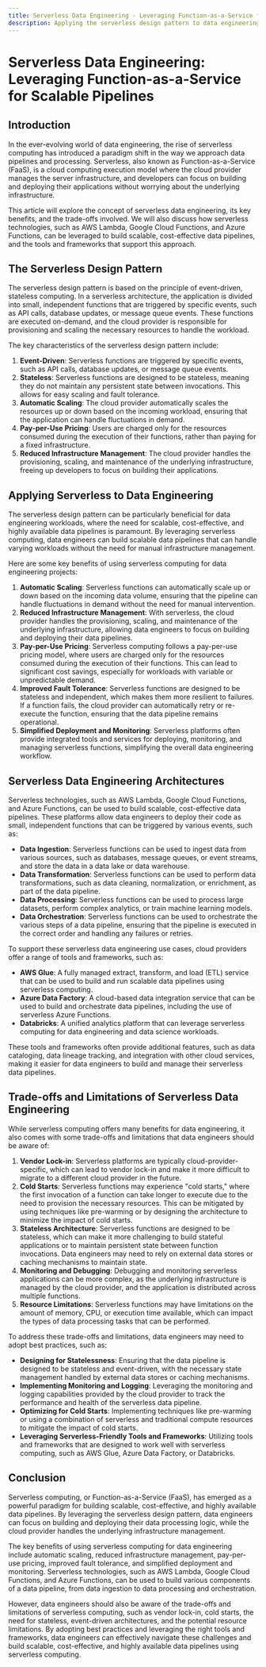 ```yaml
---
title: Serverless Data Engineering - Leveraging Function-as-a-Service for Scalable Pipelines
description: Applying the serverless design pattern to data engineering workloads
---
```


# Serverless Data Engineering: Leveraging Function-as-a-Service for Scalable Pipelines

## Introduction

In the ever-evolving world of data engineering, the rise of serverless computing has introduced a paradigm shift in the way we approach data pipelines and processing. Serverless, also known as Function-as-a-Service (FaaS), is a cloud computing execution model where the cloud provider manages the server infrastructure, and developers can focus on building and deploying their applications without worrying about the underlying infrastructure.

This article will explore the concept of serverless data engineering, its key benefits, and the trade-offs involved. We will also discuss how serverless technologies, such as AWS Lambda, Google Cloud Functions, and Azure Functions, can be leveraged to build scalable, cost-effective data pipelines, and the tools and frameworks that support this approach.

## The Serverless Design Pattern

The serverless design pattern is based on the principle of event-driven, stateless computing. In a serverless architecture, the application is divided into small, independent functions that are triggered by specific events, such as API calls, database updates, or message queue events. These functions are executed on-demand, and the cloud provider is responsible for provisioning and scaling the necessary resources to handle the workload.

The key characteristics of the serverless design pattern include:

1. **Event-Driven**: Serverless functions are triggered by specific events, such as API calls, database updates, or message queue events.
2. **Stateless**: Serverless functions are designed to be stateless, meaning they do not maintain any persistent state between invocations. This allows for easy scaling and fault tolerance.
3. **Automatic Scaling**: The cloud provider automatically scales the resources up or down based on the incoming workload, ensuring that the application can handle fluctuations in demand.
4. **Pay-per-Use Pricing**: Users are charged only for the resources consumed during the execution of their functions, rather than paying for a fixed infrastructure.
5. **Reduced Infrastructure Management**: The cloud provider handles the provisioning, scaling, and maintenance of the underlying infrastructure, freeing up developers to focus on building their applications.

## Applying Serverless to Data Engineering

The serverless design pattern can be particularly beneficial for data engineering workloads, where the need for scalable, cost-effective, and highly available data pipelines is paramount. By leveraging serverless computing, data engineers can build scalable data pipelines that can handle varying workloads without the need for manual infrastructure management.

Here are some key benefits of using serverless computing for data engineering projects:

1. **Automatic Scaling**: Serverless functions can automatically scale up or down based on the incoming data volume, ensuring that the pipeline can handle fluctuations in demand without the need for manual intervention.
2. **Reduced Infrastructure Management**: With serverless, the cloud provider handles the provisioning, scaling, and maintenance of the underlying infrastructure, allowing data engineers to focus on building and deploying their data pipelines.
3. **Pay-per-Use Pricing**: Serverless computing follows a pay-per-use pricing model, where users are charged only for the resources consumed during the execution of their functions. This can lead to significant cost savings, especially for workloads with variable or unpredictable demand.
4. **Improved Fault Tolerance**: Serverless functions are designed to be stateless and independent, which makes them more resilient to failures. If a function fails, the cloud provider can automatically retry or re-execute the function, ensuring that the data pipeline remains operational.
5. **Simplified Deployment and Monitoring**: Serverless platforms often provide integrated tools and services for deploying, monitoring, and managing serverless functions, simplifying the overall data engineering workflow.

## Serverless Data Engineering Architectures

Serverless technologies, such as AWS Lambda, Google Cloud Functions, and Azure Functions, can be used to build scalable, cost-effective data pipelines. These platforms allow data engineers to deploy their code as small, independent functions that can be triggered by various events, such as:

- **Data Ingestion**: Serverless functions can be used to ingest data from various sources, such as databases, message queues, or event streams, and store the data in a data lake or data warehouse.
- **Data Transformation**: Serverless functions can be used to perform data transformations, such as data cleaning, normalization, or enrichment, as part of the data pipeline.
- **Data Processing**: Serverless functions can be used to process large datasets, perform complex analytics, or train machine learning models.
- **Data Orchestration**: Serverless functions can be used to orchestrate the various steps of a data pipeline, ensuring that the pipeline is executed in the correct order and handling any failures or retries.

To support these serverless data engineering use cases, cloud providers offer a range of tools and frameworks, such as:

- **AWS Glue**: A fully managed extract, transform, and load (ETL) service that can be used to build and run scalable data pipelines using serverless computing.
- **Azure Data Factory**: A cloud-based data integration service that can be used to build and orchestrate data pipelines, including the use of serverless Azure Functions.
- **Databricks**: A unified analytics platform that can leverage serverless computing for data engineering and data science workloads.

These tools and frameworks often provide additional features, such as data cataloging, data lineage tracking, and integration with other cloud services, making it easier for data engineers to build and manage their serverless data pipelines.

## Trade-offs and Limitations of Serverless Data Engineering

While serverless computing offers many benefits for data engineering, it also comes with some trade-offs and limitations that data engineers should be aware of:

1. **Vendor Lock-in**: Serverless platforms are typically cloud-provider-specific, which can lead to vendor lock-in and make it more difficult to migrate to a different cloud provider in the future.
2. **Cold Starts**: Serverless functions may experience "cold starts," where the first invocation of a function can take longer to execute due to the need to provision the necessary resources. This can be mitigated by using techniques like pre-warming or by designing the architecture to minimize the impact of cold starts.
3. **Stateless Architecture**: Serverless functions are designed to be stateless, which can make it more challenging to build stateful applications or to maintain persistent state between function invocations. Data engineers may need to rely on external data stores or caching mechanisms to maintain state.
4. **Monitoring and Debugging**: Debugging and monitoring serverless applications can be more complex, as the underlying infrastructure is managed by the cloud provider, and the application is distributed across multiple functions.
5. **Resource Limitations**: Serverless functions may have limitations on the amount of memory, CPU, or execution time available, which can impact the types of data processing tasks that can be performed.

To address these trade-offs and limitations, data engineers may need to adopt best practices, such as:

- **Designing for Statelessness**: Ensuring that the data pipeline is designed to be stateless and event-driven, with the necessary state management handled by external data stores or caching mechanisms.
- **Implementing Monitoring and Logging**: Leveraging the monitoring and logging capabilities provided by the cloud provider to track the performance and health of the serverless data pipeline.
- **Optimizing for Cold Starts**: Implementing techniques like pre-warming or using a combination of serverless and traditional compute resources to mitigate the impact of cold starts.
- **Leveraging Serverless-Friendly Tools and Frameworks**: Utilizing tools and frameworks that are designed to work well with serverless computing, such as AWS Glue, Azure Data Factory, or Databricks.

## Conclusion

Serverless computing, or Function-as-a-Service (FaaS), has emerged as a powerful paradigm for building scalable, cost-effective, and highly available data pipelines. By leveraging the serverless design pattern, data engineers can focus on building and deploying their data processing logic, while the cloud provider handles the underlying infrastructure management.

The key benefits of using serverless computing for data engineering include automatic scaling, reduced infrastructure management, pay-per-use pricing, improved fault tolerance, and simplified deployment and monitoring. Serverless technologies, such as AWS Lambda, Google Cloud Functions, and Azure Functions, can be used to build various components of a data pipeline, from data ingestion to data processing and orchestration.

However, data engineers should also be aware of the trade-offs and limitations of serverless computing, such as vendor lock-in, cold starts, the need for stateless, event-driven architectures, and the potential resource limitations. By adopting best practices and leveraging the right tools and frameworks, data engineers can effectively navigate these challenges and build scalable, cost-effective, and highly available data pipelines using serverless computing.